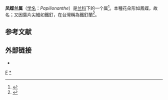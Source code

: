 {{Automatic Taxobox
| taxon = Papilionanthe
| image = Papilionanthe vandarum.jpg
| image_caption = ''Papilionanthe vandarum''
| authority = Schltr. 
}}

'''凤蝶兰属'''（[[学名|学名]]：''Papilionanthe''）是[[兰科|兰科]]下的一个属<ref>{{cite web |url=http://www.cvh.org.cn/dict/ |title=中国种子植物科属词典 |work=中国数字植物标本馆 |deadurl=yes |archiveurl=https://web.archive.org/web/20120411205135/http://www.cvh.org.cn/dict/ |archivedate=2012-04-11 |accessdate=2015-03-02 }}</ref>。本種花朵形如鳳蝶，故名；又因葉片尖細如鐵釘，在台灣稱為鐵釘蘭<ref>{{cite web|url=http://sa.ylib.com/MagCont.aspx?Unit=columns&id=1923|title=二十年一見 台灣萬代蘭|work=科學人雜誌|accessdate=2015-03-02|archive-date=2015-04-02|archive-url=https://web.archive.org/web/20150402161222/http://sa.ylib.com/MagCont.aspx?Unit=columns&id=1923|dead-url=no}}</ref>。

== 参考文献 ==
{{Reflist}}

== 外部链接  ==
* {{wikispecies-inline|Papilionanthe|凤蝶兰属}}
{{Taxonbar|from=Q736215}}

[[Category:兰科|F]]
[[Category:凤蝶兰属|*]]


{{Plant-stub}}